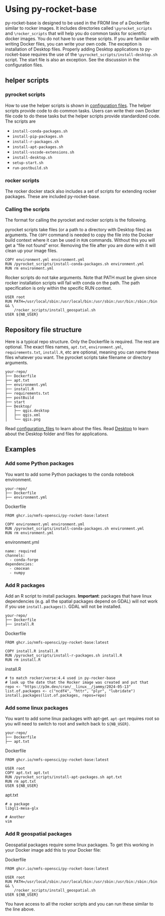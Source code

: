 # Using py-rocket-base

py-rocket-base is designed to be used in the FROM line of a Dockerfile similar to rocker images. It includes directories called `\pyrocket_scripts` and `\rocker_scripts` that will help you do common tasks for scientific docker images. You do not have to use these scripts. If you are familiar with writing Docker files, you can write your own code. The exception is installation of Desktop files. Properly adding Desktop applications to py-rocket-base requires the use of the `\pyrocket_scripts/install-desktop.sh` script. The start file is also an exception. See the discussion in the configuration files.

## helper scripts

### pyrocket scripts

How to use the helper scripts is shown in [configuration files](configuration_files.html). The helper scripts provide code to do common tasks. Users can write their own Docker file code to do these tasks but the helper scripts provide standardized code. The scripts are

* `install-conda-packages.sh`
* `install-pip-packages.sh`
* `install-r-packages.sh`
* `install-apt-packages.sh`
* `install-vscode-extensions.sh`
* `install-desktop.sh`
* `setup-start.sh`
* `run-postbuild.sh`

### rocker scripts

The rocker docker stack also includes a set of scripts for extending rocker packages. These are included py-rocket-base.

### Calling the scripts

The format for calling the pyrocket and rocker scripts is the following. 

pyrocket scripts take files (or a path to a directory with Desktop files) as arguments. The `COPY` command is needed to copy the file into the Docker build context where it can be used in `RUN` commands. Without this you will get a "file not found" error. Removing the file after you are done with it will clean up your image files.
```
COPY environment.yml environment.yml
RUN /pyrocket_scripts/install-conda-packages.sh environment.yml
RUN rm environment.yml
```

Rocker scripts do not take arguments. Note that PATH must be given since rocker installation scripts will fail with conda on the path. The path specification is only within the specific RUN context.
```
USER root
RUN PATH=/usr/local/sbin:/usr/local/bin:/usr/sbin:/usr/bin:/sbin:/bin && \
    /rocker_scripts/install_geospatial.sh
USER ${NB_USER}
```

## Repository file structure

Here is a typical repo structure. Only the Dockerfile is required. The rest are optional. The exact files names, `apt.txt`, `environment.yml`, `requirements.txt`, `install.R`, etc are optional, meaning you can name these files whatever you want. The pyrocket scripts take filename or directory arguments.

```
your-repo/
├── Dockerfile
├── apt.txt
├── environment.yml
├── install.R
├── requirements.txt
├── postBuild
├── start
├── Desktop/
│   ├── qgis.desktop
│   ├── qgis.xml
│   └── qgis.png
```

Read [configuration_files](configuration_files.html) to learn about the files. Read [Desktop](desktop.html) to learn about the Desktop folder and files for applications.

## Examples

### Add some Python packages

You want to add some Python packages to the conda notebook environment.

```
your-repo/
├── Dockerfile
├── environment.yml
```

Dockerfile
```
FROM ghcr.io/nmfs-opensci/py-rocket-base:latest

COPY environment.yml environment.yml
RUN /pyrocket_scripts/install-conda-packages.sh environment.yml
RUN rm environment.yml
```

environment.yml
```
name: required
channels:
  - conda-forge
dependencies:
  - cmocean
  - numpy
```

### Add R packages

Add an R script to install packages. **Important**: packages that have linux dependencies (e.g. all the spatial packages depend on GDAL) will not work if you use `install.packages()`. GDAL will not be installed.

```
your-repo/
├── Dockerfile
├── install.R
```

Dockerfile
```
FROM ghcr.io/nmfs-opensci/py-rocket-base:latest

COPY install.R install.R
RUN /pyrocket_scripts/install-r-packages.sh install.R
RUN rm install.R
```

install.R
```
# to match rocker/verse:4.4 used in py-rocker-base
# look up the date that the Rocker image was created and put that
repo <- "https://p3m.dev/cran/__linux__/jammy/2024-05-13"
list.of.packages <- c("ncdf4", "httr", "plyr", "lubridate")
install.packages(list.of.packages, repos=repo)
```

### Add some linux packages

You want to add some linux packages with apt-get. `apt-get` requires root so you will need to switch to root and switch back to `${NB_USER}`.

```
your-repo/
├── Dockerfile
├── apt.txt
```

Dockerfile
```
FROM ghcr.io/nmfs-opensci/py-rocket-base:latest

USER root
COPY apt.txt apt.txt
RUN /pyrocket_scripts/install-apt-packages.sh apt.txt
RUN rm apt.txt
USER ${NB_USER}
```

apt.txt
```
# a package
libgl1-mesa-glx

# Another
vim
```

### Add R geospatial packages

Geospatial packages require some linux packages. To get this working in your Docker image add this to your Docker file:

Dockerfile
```
FROM ghcr.io/nmfs-opensci/py-rocket-base:latest

USER root
RUN PATH=/usr/local/sbin:/usr/local/bin:/usr/sbin:/usr/bin:/sbin:/bin && \
    /rocker_scripts/install_geospatial.sh
USER ${NB_USER}
```

You have access to all the rocker scripts and you can run these similar to the line above.




